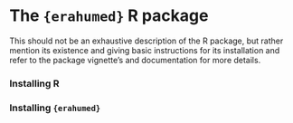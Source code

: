 # The `{erahumed}` R package {#sec-erahumed-pkg}

This should not be an exhaustive description of the R package, but rather mention its existence and giving basic instructions for its installation and refer to the package vignette's and documentation for more details.

### Installing R {#sec-installing-r}

### Installing `{erahumed}` {#sec-installing-erahumed}
